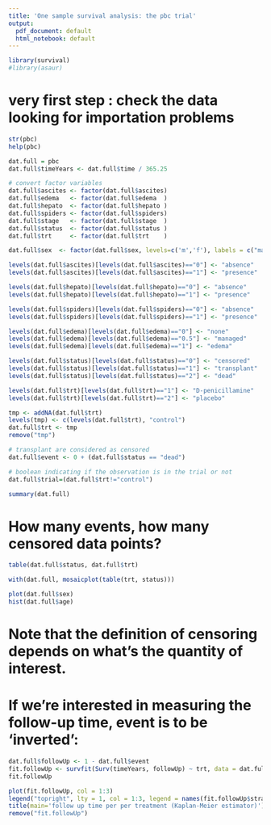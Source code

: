 ---
title: 'One sample survival analysis: the pbc trial'
output:
  pdf_document: default
  html_notebook: default
---

```{r}
library(survival)
#library(asaur)
```

# very first step : check the data looking for importation problems

```{r}
str(pbc)
help(pbc)
```

```{r}
dat.full = pbc
dat.full$timeYears <- dat.full$time / 365.25

# convert factor variables
dat.full$ascites <- factor(dat.full$ascites)
dat.full$edema   <- factor(dat.full$edema  )
dat.full$hepato  <- factor(dat.full$hepato )
dat.full$spiders <- factor(dat.full$spiders)
dat.full$stage   <- factor(dat.full$stage  )
dat.full$status  <- factor(dat.full$status )
dat.full$trt     <- factor(dat.full$trt    )

dat.full$sex  <- factor(dat.full$sex, levels=c('m','f'), labels = c("male", "female"))

levels(dat.full$ascites)[levels(dat.full$ascites)=="0"] <- "absence"
levels(dat.full$ascites)[levels(dat.full$ascites)=="1"] <- "presence"

levels(dat.full$hepato)[levels(dat.full$hepato)=="0"] <- "absence"
levels(dat.full$hepato)[levels(dat.full$hepato)=="1"] <- "presence"

levels(dat.full$spiders)[levels(dat.full$spiders)=="0"] <- "absence"
levels(dat.full$spiders)[levels(dat.full$spiders)=="1"] <- "presence"

levels(dat.full$edema)[levels(dat.full$edema)=="0"] <- "none"
levels(dat.full$edema)[levels(dat.full$edema)=="0.5"] <- "managed"
levels(dat.full$edema)[levels(dat.full$edema)=="1"] <- "edema"

levels(dat.full$status)[levels(dat.full$status)=="0"] <- "censored"
levels(dat.full$status)[levels(dat.full$status)=="1"] <- "transplant"
levels(dat.full$status)[levels(dat.full$status)=="2"] <- "dead"

levels(dat.full$trt)[levels(dat.full$trt)=="1"] <- "D-penicillamine"
levels(dat.full$trt)[levels(dat.full$trt)=="2"] <- "placebo"

tmp <- addNA(dat.full$trt)
levels(tmp) <- c(levels(dat.full$trt), "control")
dat.full$trt <- tmp
remove("tmp")

# transplant are considered as censored
dat.full$event <- 0 + (dat.full$status == "dead")

# boolean indicating if the observation is in the trial or not
dat.full$trial=(dat.full$trt!="control")

summary(dat.full)
```


# How many events, how many censored data points?
```{r}
table(dat.full$status, dat.full$trt)
```

```{r}
with(dat.full, mosaicplot(table(trt, status)))
```


```{r}
plot(dat.full$sex)
hist(dat.full$age)
```

# Note that the definition of censoring depends on what's the quantity of interest.
# If we're interested in measuring the follow-up time, event is to be 'inverted':
```{r}
dat.full$followUp <- 1 - dat.full$event
fit.followUp <- survfit(Surv(timeYears, followUp) ~ trt, data = dat.full, conf.type = "log-log")
fit.followUp

plot(fit.followUp, col = 1:3)
legend("topright", lty = 1, col = 1:3, legend = names(fit.followUp$strata))
title(main='follow up time per per treatment (Kaplan-Meier estimator)')
remove("fit.followUp")
```

```{r}
```
